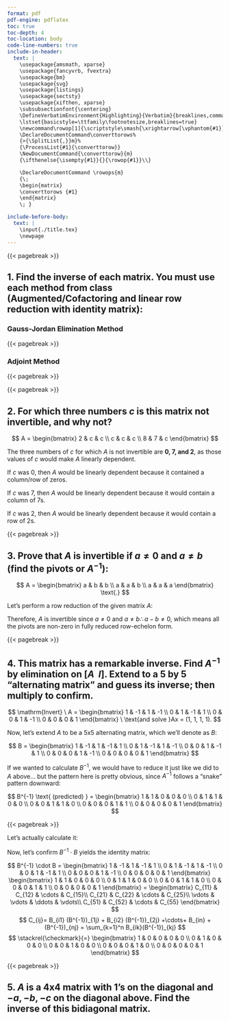 ```yaml
---
format: pdf
pdf-engine: pdflatex
toc: true
toc-depth: 4
toc-location: body
code-line-numbers: true 
include-in-header: 
  text: |
    \usepackage{amsmath, xparse}
    \usepackage{fancyvrb, fvextra}
    \usepackage{bm}
    \usepackage{svg}
    \usepackage{listings}
    \usepackage{sectsty}
    \usepackage{xifthen, xparse}
    \subsubsectionfont{\centering}
    \DefineVerbatimEnvironment{Highlighting}{Verbatim}{breaklines,commandchars=\\\{\}}  
    \lstset{basicstyle=\ttfamily\footnotesize,breaklines=true}
    \newcommand\rowop[1]{\scriptstyle\smash{\xrightarrow[\vphantom{#1}]{\mkern-4mu#1\mkern-4mu}}}
    \DeclareDocumentCommand\converttorows%
    {>{\SplitList{,}}m}%
    {\ProcessList{#1}{\converttorow}}
    \NewDocumentCommand{\converttorow}{m}
    {\ifthenelse{\isempty{#1}}{}{\rowop{#1}}\\}

    \DeclareDocumentCommand \rowops{m}
    {\;
    \begin{matrix}
    \converttorows {#1}
    \end{matrix}
    \; }

include-before-body: 
  text: |
    \input{./title.tex}
    \newpage
---
```


{{< pagebreak >}}

## 1. Find the inverse of each matrix. You must use each method from class (Augmented/Cofactoring and linear row reduction with identity matrix):

### Gauss-Jordan Elimination Method

\begin{align*}
A = \begin{bmatrix}
-2 & -6 & 1 \\
-3 & -2 & -5 \\
-5 & -4 & -1
\end{bmatrix}
\end{align*}

\centering \textcolor[RGB]{0,0,0}{\rule{\linewidth}{0.6pt}}

\begin{align*}
[A \ \ I] = \left[\begin{array}{ccc|ccc}
-2 & -6 & 1 & 1 & 0 & 0 \\
-3 & -2 & -5 & 0 & 1 & 0 \\
-5 & -4 & -1 & 0 & 0 & 1
\end{array}\right]
\rowops{-\frac{1}{2}R_1,,}
\left[\begin{array}{ccc|ccc}
1 & 3 & -\frac{1}{2} & -\frac{1}{2} & 0 & 0 \\
-3 & -2 & -5 & 0 & 1 & 0 \\
-5 & -4 & -1 & 0 & 0 & 1
\end{array}\right] &\\
\rowops{,3R_1+2R_2,5R_1+R_3}
\left[\begin{array}{ccc|ccc}
1 & 3 & -\frac{1}{2} & -\frac{1}{2} & 0 & 0 \\
0 & 7 & -\frac{13}{2} & -\frac{3}{2} & 1 & 0 \\
0 & 11 & -\frac{7}{2} & -\frac{5}{2} & 0 & 1
\end{array}\right] \rowops{,\frac{1}{7}R_2,} \left[\begin{array}{ccc|ccc}
  1 & 3 & -\frac{1}{2} & -\frac{1}{2} & 0 & 0 \\
  0 & 1 & -\frac{13}{14} & -\frac{3}{14} & \frac{1}{7} & 0 \\
  0 & 11 & -\frac{7}{2} & -\frac{5}{2} & 0 & 1
\end{array}\right] &\\
\rowops{R_1-3R_2,,} \left[\begin{array}{ccc|ccc}
  1 & 0 & \frac{16}{7} & \frac{1}{7} & -\frac{3}{7} & 0 \\
  0 & 1 & -\frac{13}{14} & -\frac{3}{14} & \frac{1}{7} & 0 \\
  0 & 11 & -\frac{7}{2} & -\frac{5}{2} & 0 & 1
\end{array}\right] \rowops{,,R_3-11R_2} \left[\begin{array}{ccc|ccc}
  1 & 0 & \frac{16}{7} & \frac{1}{7} & -\frac{3}{7} & 0 \\
  0 & 1 & -\frac{13}{14} & -\frac{3}{14} & \frac{1}{7} & 0 \\
  0 & 0 & \frac{47}{7} & -\frac{1}{7} & -\frac{11}{7} & 1
\end{array}\right] &\\
\rowops{,,\frac{4}{47}R_3} \left[\begin{array}{ccc|ccc}
  1 & 0 & \frac{16}{7} & \frac{1}{7} & -\frac{3}{7} & 0 \\
  0 & 1 & -\frac{13}{14} & -\frac{3}{14} & \frac{1}{7} & 0 \\
  0 & 0 & 1 & -\frac{1}{47} & -\frac{11}{47} & \frac{7}{47}
\end{array}\right]
\rowops{R_1 - \frac{16}{7}R_3,,} \left[\begin{array}{ccc|ccc}
    1 & 0 & 0 & \frac{9}{47} & \frac{5}{47} & -\frac{16}{47} \\
    0 & 1 & -\frac{13}{14} & -\frac{3}{14} & \frac{1}{7} & 0 \\
    0 & 0 & 1 & -\frac{1}{47} & -\frac{11}{47} & \frac{7}{47}
\end{array}\right] &\\
\rowops{,\frac{13}{14}R_1+R_2,}
\left[\begin{array}{ccc|ccc}
    1 & 0 & 0 & \frac{9}{47} & \frac{5}{47} & -\frac{16}{47} \\
    0 & 1 & 0 & -\frac{11}{47} & -\frac{7}{94} & \frac{13}{94} \\
    0 & 0 & 1 & -\frac{1}{47} & -\frac{11}{47} & \frac{7}{47}
\end{array}\right] &\\
A^{-1} = \begin{bmatrix}
\frac{9}{47} & \frac{5}{47} & -\frac{16}{47} \\
-\frac{11}{47} & -\frac{7}{94} & \frac{13}{94} \\
-\frac{1}{47} & -\frac{11}{47} & \frac{7}{47}
\end{bmatrix} &\\
\end{align*}

{{< pagebreak >}}

### Adjoint Method

\begin{gather*}
B = \begin{bmatrix}
3 & 4 & 5 \\
-2 & 3 & 3 \\
-1 & 2 & -5
\end{bmatrix} \\
\end{gather*}

\centering \textcolor[RGB]{0,0,0}{\rule{\linewidth}{0.6pt}}

\begin{align*}
\det B &= \begin{vmatrix}
3 & 4 & 5 \\
-2 & 3 & 3 \\
-1 & 2 & -5
\end{vmatrix} \\
&=3\begin{vmatrix}
3 & 3 \\
2 & -5
\end{vmatrix} + 4\begin{vmatrix}
2 & 3 \\
1 & -5
\end{vmatrix} + 5\begin{vmatrix}
-2 & 3 \\
-1 & 2
\end{vmatrix} \\
&= 3([3 \cdot -5] - [3 \cdot 2]) + 4([2 \cdot -5] - [3 \cdot 1]) + 5([-2 \cdot 2] - [3 \cdot -1]) \\
&= 3(-15 - 6) + 4(-10 - 3) + 5(-4 + 3) \\
&= 3(-21) + 4(-13) + 5(-1) \\
&= -63 - 52 - 5 \\
&= -120
\end{align*}

\begin{align*}
\mathrm{cof}(B_{11}) &= \begin{vmatrix}
3 & 3 \\
2 & -5
\end{vmatrix} &= -21 \qquad
\mathrm{cof}(B_{12}) &= -\begin{vmatrix}
-2 & 3 \\
-1 & -5
\end{vmatrix} &= -13 \qquad
\mathrm{cof}(B_{13}) &= \begin{vmatrix}
-2 & 3 \\
-1 & 2
\end{vmatrix} &= -1 \\
\mathrm{cof}(B_{21}) &= -\begin{vmatrix}
4 & 5 \\
2 & -5
\end{vmatrix} &= 30 \qquad
\mathrm{cof}(B_{22}) &= \begin{vmatrix}
3 & 5 \\
-1 & -5
\end{vmatrix} &= -10 \qquad
\mathrm{cof}(B_{23}) &= -\begin{vmatrix}
3 & 4 \\
-1 & 2
\end{vmatrix} &= -10 \\
\mathrm{cof}(B_{31}) &= \begin{vmatrix}
4 & 5 \\
3 & 3
\end{vmatrix} &= -3 \qquad
\mathrm{cof}(B_{32}) &= -\begin{vmatrix}
3 & 5 \\
-2 & 3
\end{vmatrix} &= -19 \qquad
\mathrm{cof}(B_{33}) &= \begin{vmatrix}
3 & 4 \\
-2 & 3 
\end{vmatrix} &= 17
\end{align*}

\begin{align*}
[\mathrm{cof}(B_{ij})] = \begin{bmatrix}
-21 & -13 & -1 \\
30 & -10 & -10 \\
-3 & -19 & 17
\end{bmatrix} \\
\mathrm{Adj} \ B = [\mathrm{cof}(B_{ij})]^\intercal = \begin{bmatrix}
-21 & 30 & -3 \\
-13 & -10 & -19 \\
-1 & -10 & 17
\end{bmatrix} \\
\end{align*}

{{< pagebreak >}}

\begin{align*}
B^{-1} &= \frac{\mathrm{Adj } \ B}{\det B} \\
&= \left(-\frac{1}{120}\right)\begin{bmatrix}
-21 & 30 & -3 \\
-13 & -10 & -19 \\
-1 & -10 & 17
\end{bmatrix} \\  
&= \begin{bmatrix}
-21 \cdot \left(-\frac{1}{120}\right) & 30 \cdot \left(-\frac{1}{120}\right) & -3 \cdot \left(-\frac{1}{120}\right) \\
-13 \cdot \left(-\frac{1}{120}\right) & -10 \cdot \left(-\frac{1}{120}\right) & -19 \cdot \left(-\frac{1}{120}\right) \\
-1 \cdot \left(-\frac{1}{120}\right) & -10 \cdot \left(-\frac{1}{120}\right) & 17 \cdot \left(-\frac{1}{120}\right)
\end{bmatrix} \\
&= \begin{bmatrix}
\frac{-21}{-120} & \frac{30}{-120} & \frac{-3}{-120} \\
\frac{-13}{-120} & \frac{-10}{-120} & \frac{-19}{-120} \\
\frac{-1}{-120} & \frac{-10}{-120} & \frac{17}{-120}
\end{bmatrix} \\
&= \begin{bmatrix}
\frac{7}{40} & -\frac{1}{4} & \frac{1}{40} \\
\frac{13}{120} & \frac{1}{12} & \frac{19}{120} \\
\frac{1}{120} & \frac{1}{12} & -\frac{17}{120}
\end{bmatrix}
\end{align*}

{{< pagebreak >}}

## 2. For which three numbers $c$ is this matrix not invertible, and why not?

$$
A = \begin{bmatrix}
2 & c & c \\
c & c & c \\
8 & 7 & c
\end{bmatrix}
$$

\centering \textcolor[RGB]{0,0,0}{\rule{\linewidth}{0.6pt}}

The three numbers of $c$ for which $A$ is not invertible are **0, 7, and 2**, as those values of $c$ would make $A$ linearly dependent.

If $c$ was 0, then $A$ would be linearly dependent because it contained a column/row of zeros.

If $c$ was 7, then $A$ would be linearly dependent because it would contain a column of 7s.

If $c$ was 2, then $A$ would be linearly dependent because it would contain a row of 2s.

{{< pagebreak >}}

## 3. Prove that $A$ is invertible if $a \ne 0$ and $a \ne b$ (find the pivots or $A^{-1}$):

$$
A = \begin{bmatrix}
a & b & b \\
a & a & b \\
a & a & a
\end{bmatrix} \text{.}
$$

\centering \textcolor[RGB]{0,0,0}{\rule{\linewidth}{0.6pt}}

Let's perform a row reduction of the given matrix $A$:

\begin{gather*}
\left(\begin{matrix}
a & b & b \\
a & a & b \\
a & a & a
\end{matrix}\right) \sim \left(\begin{matrix}
a & b & b \\
0 & a-b & 0 \\
0 & a-b & a-b
\end{matrix}\right) \sim \left(\begin{matrix}
a & b & b \\
0 & a-b & 0 \\
0 & 0 & a-b
\end{matrix}\right)
\end{gather*}

Therefore, $A$ is invertible since $a \ne 0$ and $a \ne b \therefore a-b \ne 0$, which means all the pivots are non-zero in fully reduced row-echelon form.

{{< pagebreak >}}

## 4. This matrix has a remarkable inverse. Find $A^{-1}$ by elimination on $[A \ \ I]$. Extend to a 5 by 5 "alternating matrix" and guess its inverse; then multiply to confirm.

$$
\mathrm{Invert} \  A = \begin{bmatrix}
1 & -1 & 1 & -1 \\
0 & 1 & -1 & 1 \\
0 & 0 & 1 & -1 \\
0 & 0 & 0 & 1
\end{bmatrix} \ \text{and solve }Ax = (1, 1, 1, 1).
$$
 
\centering \textcolor[RGB]{0,0,0}{\rule{\linewidth}{0.6pt}}

\begin{align*}
[A \ \ I] = \left[\begin{array}{cccc|cccc}
1 & -1 & 1 & -1 & 1 & 0 & 0 & 0 \\
0 & 1 & -1 & 1 & 0 & 1 & 0 & 0 \\
0 & 0 & 1 & -1 & 0 & 0 & 1 & 0 \\
0 & 0 & 0 & 1 & 0 & 0 & 0 & 1
\end{array}\right] \rowops{R_2+R1,,,} \left[\begin{array}{cccc|cccc}
1 & 0 & 0 & 0 & 1 & 1 & 0 & 0 \\
0 & 1 & -1 & 1 & 0 & 1 & 0 & 0 \\
0 & 0 & 1 & -1 & 0 & 0 & 1 & 0 \\
0 & 0 & 0 & 1 & 0 & 0 & 0 & 1
\end{array}\right] &\\
\rowops{,R_3+R_2,,} \left[\begin{array}{cccc|cccc}
1 & 0 & 0 & 0 & 1 & 1 & 0 & 0 \\
0 & 1 & 0 & 0 & 0 & 1 & 1 & 0 \\
0 & 0 & 1 & -1 & 0 & 0 & 1 & 0 \\
0 & 0 & 0 & 1 & 0 & 0 & 0 & 1
\end{array}\right] \rowops{,,R_4+R_3,} \left[\begin{array}{cccc|cccc}
1 & 0 & 0 & 0 & 1 & 1 & 0 & 0 \\
0 & 1 & 0 & 0 & 0 & 1 & 1 & 0 \\
0 & 0 & 1 & 0 & 0 & 0 & 1 & 1 \\
0 & 0 & 0 & 1 & 0 & 0 & 0 & 1
\end{array}\right] &\\
A^{-1} = \begin{bmatrix}
1 & 1 & 0 & 0 \\
0 & 1 & 1 & 0 \\
0 & 0 & 1 & 1 \\
0 & 0 & 0 & 1
\end{bmatrix} &\\
\end{align*}

Now, let's extend $A$ to be a 5x5 alternating matrix, which we'll denote as $B$:

$$
B = \begin{bmatrix}
1 & -1 & 1 & -1 & 1 \\
0 & 1 & -1 & 1 & -1 \\
0 & 0 & 1 & -1 & 1 \\
0 & 0 & 0 & 1 & -1 \\
0 & 0 & 0 & 0 & 1
\end{bmatrix}
$$

If we wanted to calculate $B^{-1}$, we would have to reduce it just like we did to $A$ above... but the pattern here is pretty obvious, since $A^{-1}$ follows a "snake" pattern downward:

$$
B^{-1} \text{ (predicted) } = \begin{bmatrix}
1 & 1 & 0 & 0 & 0 \\
0 & 1 & 1 & 0 & 0 \\
0 & 0 & 1 & 1 & 0 \\
0 & 0 & 0 & 1 & 1 \\
0 & 0 & 0 & 0 & 1
\end{bmatrix}
$$

{{< pagebreak >}}

Let's actually calculate it:

\begin{align*}
[B \ \ I] = \left[\begin{array}{ccccc|ccccc}
1 & -1 & 1 & -1 & 1 & 1 & 0 & 0 & 0 & 0 \\
0 & 1 & -1 & 1 & -1 & 0 & 1 & 0 & 0 & 0 \\
0 & 0 & 1 & -1 & 1 & 0 & 0 & 1 & 0 & 0 \\
0 & 0 & 0 & 1 & -1 & 0 & 0 & 0 & 1 & 0 \\
0 & 0 & 0 & 0 & 1 & 0 & 0 & 0 & 0 & 1
\end{array}\right] \rowops{R_2+R1,,,,} \left[\begin{array}{ccccc|ccccc}
1 & 0 & 0 & 0 & 0 & 1 & 1 & 0 & 0 & 0 \\
0 & 1 & -1 & 1 & -1 & 0 & 1 & 0 & 0 & 0 \\
0 & 0 & 1 & -1 & 1 & 0 & 0 & 1 & 0 & 0 \\
0 & 0 & 0 & 1 & -1 & 0 & 0 & 0 & 1 & 0 \\
0 & 0 & 0 & 0 & 1 & 0 & 0 & 0 & 0 & 1
\end{array}\right] &\\
\rowops{,R3+R2,,,} \left[\begin{array}{ccccc|ccccc}
1 & 0 & 0 & 0 & 0 & 1 & 1 & 0 & 0 & 0 \\
0 & 1 & 0 & 0 & 0 & 0 & 1 & 1 & 0 & 0 \\
0 & 0 & 1 & -1 & 1 & 0 & 0 & 1 & 0 & 0 \\
0 & 0 & 0 & 1 & -1 & 0 & 0 & 0 & 1 & 0 \\
0 & 0 & 0 & 0 & 1 & 0 & 0 & 0 & 0 & 1
\end{array}\right] \rowops{,,R_4+R_3,,} \left[\begin{array}{ccccc|ccccc}
1 & 0 & 0 & 0 & 0 & 1 & 1 & 0 & 0 & 0 \\
0 & 1 & 0 & 0 & 0 & 0 & 1 & 1 & 0 & 0 \\
0 & 0 & 1 & 0 & 0 & 0 & 0 & 1 & 1 & 0 \\
0 & 0 & 0 & 1 & -1 & 0 & 0 & 0 & 1 & 0 \\
0 & 0 & 0 & 0 & 1 & 0 & 0 & 0 & 0 & 1
\end{array}\right] &\\
\rowops{,,,R_5+R4,} \left[\begin{array}{ccccc|ccccc}
1 & 0 & 0 & 0 & 0 & 1 & 1 & 0 & 0 & 0 \\
0 & 1 & 0 & 0 & 0 & 0 & 1 & 1 & 0 & 0 \\
0 & 0 & 1 & 0 & 0 & 0 & 0 & 1 & 1 & 0 \\
0 & 0 & 0 & 1 & 0 & 0 & 0 & 0 & 1 & 1 \\
0 & 0 & 0 & 0 & 1 & 0 & 0 & 0 & 0 & 1
\end{array}\right] &\\
B^{-1} = \begin{bmatrix}
1 & 1 & 0 & 0 & 0 \\
0 & 1 & 1 & 0 & 0 \\
0 & 0 & 1 & 1 & 0 \\
0 & 0 & 0 & 1 & 1 \\
0 & 0 & 0 & 0 & 1 
\end{bmatrix} &\\
\end{align*}

Now, let's confirm $B^{-1} \cdot B$ yields the identity matrix:

$$
B^{-1} \cdot B = \begin{bmatrix}
1 & -1 & 1 & -1 & 1 \\
0 & 1 & -1 & 1 & -1 \\
0 & 0 & 1 & -1 & 1 \\
0 & 0 & 0 & 1 & -1 \\
0 & 0 & 0 & 0 & 1
\end{bmatrix} \begin{bmatrix}
1 & 1 & 0 & 0 & 0 \\
0 & 1 & 1 & 0 & 0 \\
0 & 0 & 1 & 1 & 0 \\
0 & 0 & 0 & 1 & 1 \\
0 & 0 & 0 & 0 & 1 
\end{bmatrix} = \begin{bmatrix}
C_{11} & C_{12} & \cdots & C_{15}\\
C_{21} & C_{22} & \cdots & C_{25}\\ 
\vdots & \vdots & \ddots & \vdots\\ 
C_{51} & C_{52} & \cdots & C_{55} 
\end{bmatrix}
$$
$$
C_{ij}= B_{i1} (B^{-1})_{1j} + B_{i2} (B^{-1})_{2j} +\cdots+ B_{in} + (B^{-1})_{nj} = \sum_{k=1}^n B_{ik}(B^{-1})_{kj}
$$
$$
\stackrel{\checkmark}{=} \begin{bmatrix}
1 & 0 & 0 & 0 & 0 \\
0 & 1 & 0 & 0 & 0 \\
0 & 0 & 1 & 0 & 0 \\
0 & 0 & 0 & 1 & 0 \\
0 & 0 & 0 & 0 & 1
\end{bmatrix}
$$

{{< pagebreak >}}

## 5. $A$ is a 4x4 matrix with 1's on the diagonal and $-a, -b, -c$ on the diagonal above. Find the inverse of this bidiagonal matrix.

\centering \textcolor[RGB]{0,0,0}{\rule{\linewidth}{0.6pt}}

\begin{align*}
[A \ \ I] = \left[\begin{array}{cccc|cccc}
1 & -a & 0 & 0 & 1 & 0 & 0 & 0 \\
0 & 1 & -b & 0 & 0 & 1 & 0 & 0 \\
0 & 0 & 1 & -c & 0 & 0 & 1 & 0 \\
0 & 0 & 0 & 1 & 0 & 0 & 0 & 1
\end{array}\right]
\rowops{aR_2+R_1,,,}
\left[\begin{array}{cccc|cccc}
1 & 0 & -ab & 0 & 1 & a & 0 & 0 \\
0 & 1 & -b & 0 & 0 & 1 & 0 & 0 \\
0 & 0 & 1 & -c & 0 & 0 & 1 & 0 \\
0 & 0 & 0 & 1 & 0 & 0 & 0 & 1
\end{array}\right] &\\
\rowops{abR_3+R_1,,,}
\left[\begin{array}{cccc|cccc}
1 & 0 & 0 & -abc & 1 & a & ab & 0 \\
0 & 1 & -b & 0 & 0 & 1 & 0 & 0 \\
0 & 0 & 1 & -c & 0 & 0 & 1 & 0 \\
0 & 0 & 0 & 1 & 0 & 0 & 0 & 1
\end{array}\right]
\rowops{,bR_3+R_2,,}
\left[\begin{array}{cccc|cccc}
1 & 0 & 0 & -abc & 1 & a & ab & 0 \\
0 & 1 & 0 & -bc & 0 & 1 & b & 0 \\
0 & 0 & 1 & -c & 0 & 0 & 1 & 0 \\
0 & 0 & 0 & 1 & 0 & 0 & 0 & 1
\end{array}\right] &\\
\rowops{abcR_4+R_1,,,}
\left[\begin{array}{cccc|cccc}
1 & 0 & 0 & 0 & 1 & a & ab & abc \\
0 & 1 & 0 & -bc & 0 & 1 & b & 0 \\
0 & 0 & 1 & -c & 0 & 0 & 1 & 0 \\
0 & 0 & 0 & 1 & 0 & 0 & 0 & 1
\end{array}\right]
\rowops{,bcR_4+R_2,,}
\left[\begin{array}{cccc|cccc}
1 & 0 & 0 & 0 & 1 & a & ab & abc \\
0 & 1 & 0 & 0 & 0 & 1 & b & bc \\
0 & 0 & 1 & -c & 0 & 0 & 1 & 0 \\
0 & 0 & 0 & 1 & 0 & 0 & 0 & 1
\end{array}\right] &\\
\rowops{,,cR_4+R_3,}
\left[\begin{array}{cccc|cccc}
1 & 0 & 0 & 0 & 1 & a & ab & abc \\
0 & 1 & 0 & 0 & 0 & 1 & b & bc \\
0 & 0 & 1 & 0 & 0 & 0 & 1 & c \\
0 & 0 & 0 & 1 & 0 & 0 & 0 & 1
\end{array}\right] &\\
A^{-1} = \begin{bmatrix}
1 & a & ab & abc \\
0 & 1 & b & bc \\
0 & 0 & 1 & c \\
0 & 0 & 0 & 1
\end{bmatrix} &\\
\end{align*}